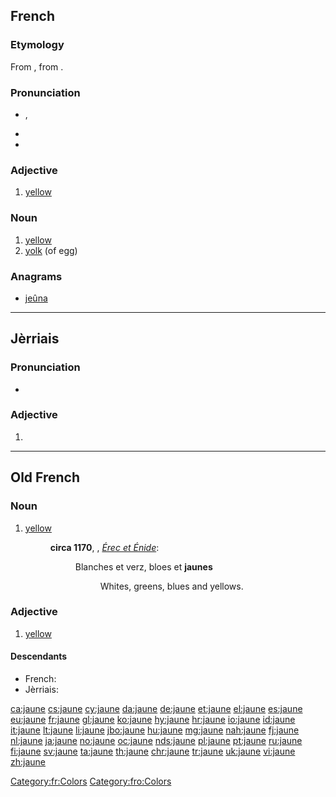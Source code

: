 {{also|jaûne}}
==French==

===Etymology===
From {{etyl|fro|fr}}, from {{etyl|la|fr}} {{term|galbinus|lang=la}}.

===Pronunciation===
* {{IPA|/ʒon/|lang=fr}}, {{X-SAMPA|/Zon/}}
* {{audio|Fr-jaune.ogg|audio (France)}}
* {{audio|Qc-jaune.ogg|audio (Quebec)}}

===Adjective===
{{fr-adj|mf}}

# [[yellow]]
#: {{usex|Le citron est un fruit jaune.|translation=Lemon is a yellow fruit.|lang=fr}}

===Noun===
{{fr-noun|m}}

# [[yellow]]
# [[yolk]] (of egg)

===Anagrams===
* [[jeûna#French|jeûna]]

[[Category:fr:Colors]]

----

==Jèrriais==

===Pronunciation===
* {{audio|Jer-jaune.ogg|Audio}}

===Adjective===
{{roa-jer-adj-mf}}

# {{alternative form of|jaûne|lang=roa-jer}}

----

==Old French==

===Noun===
{{fro-noun|m}}

# [[yellow]]
#: '''circa 1170''', {{w|Chrétien de Troyes}}, ''[[s:fr:Érec et Énide|Érec et Énide]]'':
#:: Blanches et verz, bloes et '''jaunes'''
#::: Whites, greens, blues and yellows.

===Adjective===
{{head|fro|adjective|g=m|g2=f}}

# [[yellow]]

====Descendants====
* French: {{l/fr|jaune}}
* Jèrriais: {{l|roa-jer|jaûne}}

[[Category:fro:Colors]]

[[ca:jaune]]
[[cs:jaune]]
[[cy:jaune]]
[[da:jaune]]
[[de:jaune]]
[[et:jaune]]
[[el:jaune]]
[[es:jaune]]
[[eu:jaune]]
[[fr:jaune]]
[[gl:jaune]]
[[ko:jaune]]
[[hy:jaune]]
[[hr:jaune]]
[[io:jaune]]
[[id:jaune]]
[[it:jaune]]
[[lt:jaune]]
[[li:jaune]]
[[jbo:jaune]]
[[hu:jaune]]
[[mg:jaune]]
[[nah:jaune]]
[[fj:jaune]]
[[nl:jaune]]
[[ja:jaune]]
[[no:jaune]]
[[oc:jaune]]
[[nds:jaune]]
[[pl:jaune]]
[[pt:jaune]]
[[ru:jaune]]
[[fi:jaune]]
[[sv:jaune]]
[[ta:jaune]]
[[th:jaune]]
[[chr:jaune]]
[[tr:jaune]]
[[uk:jaune]]
[[vi:jaune]]
[[zh:jaune]]
